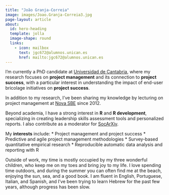 ```yaml
---
title: "João Granja-Correia"
image: images/Joao.Granja-Correia3.jpg
page-layout: article
about:
  id: hero-heading
  template: jolla
  image-shape: round
  links:
    - icon: mailbox
      text: jgc672@alumnos.unican.es
      href: mailto:jgc672@alumnos.unican.es
---
```


::: {#hero-heading}
:::

I'm currently a PhD candidate at [Universidad de Cantabria](https://web.unican.es/), where my research focuses on **project management** and its connection to **project success**, with a particular interest in understanding the impact of end-user bricolage initiatives on **project success**.

In addition to my research, I've been sharing my knowledge by lecturing on project management at [Nova SBE](https://www.novasbe.unl.pt/en/) since 2012.

Beyond academia, I have a strong interest in **R** and **R development**, specializing in creating leadership skills assessment tools and personalized reports. I also contribute as a moderator for [SocArXiv](https://socopen.org/).

My **interests** include:
* Project management and project success
* Predictive and agile project management methodologies
* Survey-based quantitative empirical research
* Reproducible automatic data analysis and reporting with R

Outside of work, my time is mostly occupied by my three wonderful children, who keep me on my toes and bring joy to my life. I love spending time outdoors, and during the summer you can often find me at the beach, enjoying the sun, sea, and a good book. I am fluent in English, Portuguese, Italian, and Spanish, and I've been trying to learn Hebrew for the past few years, although progress has been slow.



